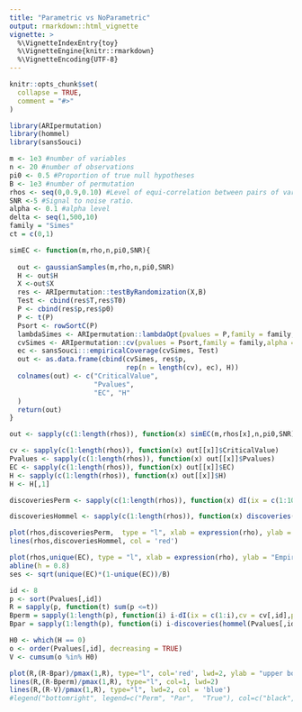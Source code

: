 ```yaml
---
title: "Parametric vs NoParametric"
output: rmarkdown::html_vignette
vignette: >
  %\VignetteIndexEntry{toy}
  %\VignetteEngine{knitr::rmarkdown}
  %\VignetteEncoding{UTF-8}
---
```


```r
knitr::opts_chunk$set(
  collapse = TRUE,
  comment = "#>"
)
```

```r
library(ARIpermutation)
library(hommel)
library(sansSouci)
```

```r

m <- 1e3 #number of variables
n <- 20 #number of observations
pi0 <- 0.5 #Proportion of true null hypotheses
B <- 1e3 #number of permutation
rhos <- seq(0,0.9,0.10) #Level of equi-correlation between pairs of variables
SNR <-5 #Signal to noise ratio. 
alpha <- 0.1 #alpha level
delta <- seq(1,500,10)
family = "Simes"
ct = c(0,1)
```

```r
simEC <- function(m,rho,n,pi0,SNR){
  
  out <- gaussianSamples(m,rho,n,pi0,SNR)
  H <- out$H
  X <-out$X
  res <- ARIpermutation::testByRandomization(X,B)
  Test <- cbind(res$T,res$T0)
  P <- cbind(res$p,res$p0)
  P <- t(P)
  Psort <- rowSortC(P)
  lambdaSimes <- ARIpermutation::lambdaOpt(pvalues = P,family = family,ct = ct,alpha = alpha,delta = 0)
  cvSimes <- ARIpermutation::cv(pvalues = Psort,family = family,alpha = alpha,lambda = lambdaSimes,ct = ct,delta = 0)
  ec <- sansSouci:::empiricalCoverage(cvSimes, Test)
  out <- as.data.frame(cbind(cvSimes, res$p, 
                             rep(n = length(cv), ec), H))
  colnames(out) <- c("CriticalValue", 
                     "Pvalues", 
                     "EC", "H"
  )
  return(out)
}
```

```r

out <- sapply(c(1:length(rhos)), function(x) simEC(m,rhos[x],n,pi0,SNR),simplify = FALSE)

cv <- sapply(c(1:length(rhos)), function(x) out[[x]]$CriticalValue)
Pvalues <- sapply(c(1:length(rhos)), function(x) out[[x]]$Pvalues)
EC <- sapply(c(1:length(rhos)), function(x) out[[x]]$EC)
H <- sapply(c(1:length(rhos)), function(x) out[[x]]$H)
H <- H[,1]

discoveriesPerm <- sapply(c(1:length(rhos)), function(x) dI(ix = c(1:1000),cv = cv[,x],praw = Pvalues[,x]))

discoveriesHommel <- sapply(c(1:length(rhos)), function(x) discoveries(hommel(Pvalues[,x]),ix = c(1:1000)))

plot(rhos,discoveriesPerm,  type = "l", xlab = expression(rho), ylab = "Discoveries")
lines(rhos,discoveriesHommel, col = 'red')

```

```r
plot(rhos,unique(EC), type = "l", xlab = expression(rho), ylab = "Empirical Coverage", ylim = c(0.75,1.1))
abline(h = 0.8)
ses <- sqrt(unique(EC)*(1-unique(EC))/B)
```

```r
id <- 8
p <- sort(Pvalues[,id])
R = sapply(p, function(t) sum(p <=t)) 
Bperm = sapply(1:length(p), function(i) i-dI(ix = c(1:i),cv = cv[,id],praw = Pvalues[,id]))       
Bpar = sapply(1:length(p), function(i) i-discoveries(hommel(Pvalues[,id], simes = TRUE), ix=1:i, alpha=alpha))

H0 <- which(H == 0)
o <- order(Pvalues[,id], decreasing = TRUE)
V <- cumsum(o %in% H0)

plot(R,(R-Bpar)/pmax(1,R), type="l", col='red', lwd=2, ylab = "upper bound TDP", xlab='number of rejection', ylim = c(0,1))
lines(R,(R-Bperm)/pmax(1,R), type="l", col=1, lwd=2)
lines(R,(R-V)/pmax(1,R), type="l", lwd=2, col = 'blue')
#legend("bottomright", legend=c("Perm", "Par",  "True"), col=c("black", "red", "blue"), lty = c(rep(1,3)),lwd = c(rep(1,3)))
```


